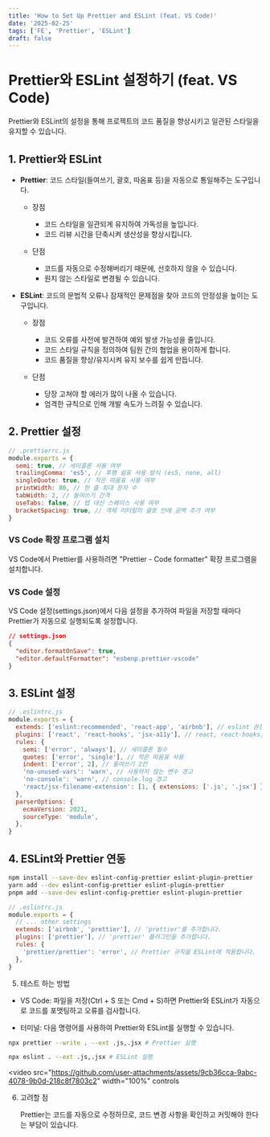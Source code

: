 ```yaml
---
title: 'How to Set Up Prettier and ESLint (feat. VS Code)'
date: '2025-02-25'
tags: ['FE', 'Prettier', 'ESLint']
draft: false
---
```


# Prettier와 ESLint 설정하기 (feat. VS Code)

Prettier와 ESLint의 설정을 통해 프로젝트의 코드 품질을 향상시키고 일관된 스타일을 유지할 수 있습니다.

## 1. Prettier와 ESLint

- **Prettier**: 코드 스타일(들여쓰기, 괄호, 따옴표 등)을 자동으로 통일해주는 도구입니다.

  - 장점

    - 코드 스타일을 일관되게 유지하여 가독성을 높입니다.
    - 코드 리뷰 시간을 단축시켜 생산성을 향상시킵니다.

  - 단점

    - 코드를 자동으로 수정해버리기 때문에, 선호하지 않을 수 있습니다.
    - 원치 않는 스타일로 변경될 수 있습니다.

- **ESLint**: 코드의 문법적 오류나 잠재적인 문제점을 찾아 코드의 안정성을 높이는 도구입니다.

  - 장점

    - 코드 오류를 사전에 발견하여 예외 발생 가능성을 줄입니다.
    - 코드 스타일 규칙을 정의하여 팀원 간의 협업을 용이하게 합니다.
    - 코드 품질을 향상/유지시켜 유지 보수를 쉽게 만듭니다.

  - 단점
    - 당장 고쳐야 할 에러가 많이 나올 수 있습니다.
    - 엄격한 규칙으로 인해 개발 속도가 느려질 수 있습니다.

## 2. Prettier 설정

```javascript
// .prettierrc.js
module.exports = {
  semi: true, // 세미콜론 사용 여부
  trailingComma: 'es5', // 후행 쉼표 사용 방식 (es5, none, all)
  singleQuote: true, // 작은 따옴표 사용 여부
  printWidth: 80, // 한 줄 최대 문자 수
  tabWidth: 2, // 들여쓰기 간격
  useTabs: false, // 탭 대신 스페이스 사용 여부
  bracketSpacing: true, // 객체 리터럴의 괄호 안에 공백 추가 여부
}
```

### VS Code 확장 프로그램 설치

VS Code에서 Prettier를 사용하려면 "Prettier - Code formatter" 확장 프로그램을 설치합니다.

### VS Code 설정

VS Code 설정(settings.json)에서 다음 설정을 추가하여 파일을 저장할 때마다 Prettier가 자동으로 실행되도록 설정합니다.

```json
// settings.json
{
  "editor.formatOnSave": true,
  "editor.defaultFormatter": "esbenp.prettier-vscode"
}
```

## 3. ESLint 설정

```javascript
// .eslintrc.js
module.exports = {
  extends: ['eslint:recommended', 'react-app', 'airbnb'], // eslint 권장 규칙, react-app 규칙, airbnb 스타일 가이드 사용
  plugins: ['react', 'react-hooks', 'jsx-a11y'], // react, react-hooks, jsx-a11y 플러그인 사용
  rules: {
    semi: ['error', 'always'], // 세미콜론 필수
    quotes: ['error', 'single'], // 작은 따옴표 사용
    indent: ['error', 2], // 들여쓰기 2칸
    'no-unused-vars': 'warn', // 사용하지 않는 변수 경고
    'no-console': 'warn', // console.log 경고
    'react/jsx-filename-extension': [1, { extensions: ['.js', '.jsx'] }], // .js, .jsx 파일에서 JSX 사용 가능
  },
  parserOptions: {
    ecmaVersion: 2021,
    sourceType: 'module',
  },
}
```

## 4. ESLint와 Prettier 연동

```bash
npm install --save-dev eslint-config-prettier eslint-plugin-prettier
yarn add --dev eslint-config-prettier eslint-plugin-prettier
pnpm add --save-dev eslint-config-prettier eslint-plugin-prettier
```

```javascript
// .eslintrc.js
module.exports = {
  // ... other settings
  extends: ['airbnb', 'prettier'], // 'prettier'를 추가합니다.
  plugins: ['prettier'], // 'prettier' 플러그인을 추가합니다.
  rules: {
    'prettier/prettier': 'error', // Prettier 규칙을 ESLint에 적용합니다.
  },
}
```

5. 테스트 하는 방법

- VS Code: 파일을 저장(Ctrl + S 또는 Cmd + S)하면 Prettier와 ESLint가 자동으로 코드를 포맷팅하고 오류를 검사합니다.

- 터미널: 다음 명령어를 사용하여 Prettier와 ESLint를 실행할 수 있습니다.

```bash
npx prettier --write . --ext .js,.jsx # Prettier 실행

npx eslint . --ext .js,.jsx # ESLint 실행

```

<video
  src="https://github.com/user-attachments/assets/9cb36cca-9abc-4078-9b0d-218c8f7803c2"
  width="100%"
  controls
></video>

6. 고려할 점

   Prettier는 코드를 자동으로 수정하므로, 코드 변경 사항을 확인하고 커밋해야 한다는 부담이 있습니다.
